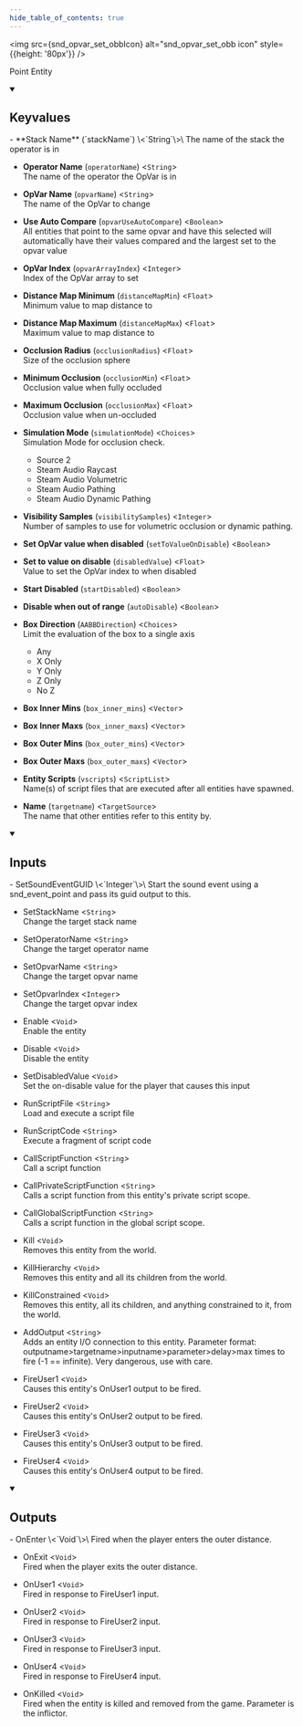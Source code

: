 ```yaml
---
hide_table_of_contents: true
---
```


<!---
!!!!!!
THIS PAGE IS AUTOGENERATED FROM GAME FGD DEFINITIONS!
DO NOT EDIT MANUALLY!
!!!!!!

In order to make edits, you can make an annotation file in /fgd_dump_overrides
-->



<img src={snd_opvar_set_obbIcon} alt="snd_opvar_set_obb icon" style={{height: '80px'}} />

Point Entity



<details open>
<summary><h2>Keyvalues</h2></summary>
- **Stack Name** (`stackName`) \<`String`\>\
The name of the stack the operator is in

- **Operator Name** (`operatorName`) \<`String`\>\
The name of the operator the OpVar is in

- **OpVar Name** (`opvarName`) \<`String`\>\
The name of the OpVar to change

- **Use Auto Compare** (`opvarUseAutoCompare`) \<`Boolean`\>\
All entities that point to the same opvar and have this selected will automatically have their values compared and the largest set to the opvar value

- **OpVar Index** (`opvarArrayIndex`) \<`Integer`\>\
Index of the OpVar array to set

- **Distance Map Minimum** (`distanceMapMin`) \<`Float`\>\
Minimum value to map distance to

- **Distance Map Maximum** (`distanceMapMax`) \<`Float`\>\
Maximum value to map distance to

- **Occlusion Radius** (`occlusionRadius`) \<`Float`\>\
Size of the occlusion sphere

- **Minimum Occlusion** (`occlusionMin`) \<`Float`\>\
Occlusion value when fully occluded

- **Maximum Occlusion** (`occlusionMax`) \<`Float`\>\
Occlusion value when un-occluded

- **Simulation Mode** (`simulationMode`) \<`Choices`\>\
Simulation Mode for occlusion check.
  - Source 2 
  - Steam Audio Raycast 
  - Steam Audio Volumetric 
  - Steam Audio Pathing 
  - Steam Audio Dynamic Pathing 


- **Visibility Samples** (`visibilitySamples`) \<`Integer`\>\
Number of samples to use for volumetric occlusion or dynamic pathing.

- **Set OpVar value when disabled** (`setToValueOnDisable`) \<`Boolean`\>

- **Set to value on disable** (`disabledValue`) \<`Float`\>\
Value to set the OpVar index to when disabled

- **Start Disabled** (`startDisabled`) \<`Boolean`\>

- **Disable when out of range** (`autoDisable`) \<`Boolean`\>

- **Box Direction** (`AABBDirection`) \<`Choices`\>\
Limit the evaluation of the box to a single axis
  - Any 
  - X Only 
  - Y Only 
  - Z Only 
  - No Z 


- **Box Inner Mins** (`box_inner_mins`) \<`Vector`\>

- **Box Inner Maxs** (`box_inner_maxs`) \<`Vector`\>

- **Box Outer Mins** (`box_outer_mins`) \<`Vector`\>

- **Box Outer Maxs** (`box_outer_maxs`) \<`Vector`\>

- **Entity Scripts** (`vscripts`) \<`ScriptList`\>\
Name(s) of script files that are executed after all entities have spawned.

- **Name** (`targetname`) \<`TargetSource`\>\
The name that other entities refer to this entity by.


 </details>
<details open>
<summary><h2>Inputs</h2></summary>
- SetSoundEventGUID \<`Integer`\>\
Start the sound event using a snd_event_point and pass its guid output to this.

- SetStackName \<`String`\>\
Change the target stack name

- SetOperatorName \<`String`\>\
Change the target operator name

- SetOpvarName \<`String`\>\
Change the target opvar name

- SetOpvarIndex \<`Integer`\>\
Change the target opvar index

- Enable \<`Void`\>\
Enable the entity

- Disable \<`Void`\>\
Disable the entity

- SetDisabledValue \<`Void`\>\
Set the on-disable value for the player that causes this input

- RunScriptFile \<`String`\>\
Load and execute a script file

- RunScriptCode \<`String`\>\
Execute a fragment of script code

- CallScriptFunction \<`String`\>\
Call a script function

- CallPrivateScriptFunction \<`String`\>\
Calls a script function from this entity's private script scope.

- CallGlobalScriptFunction \<`String`\>\
Calls a script function in the global script scope.

- Kill \<`Void`\>\
Removes this entity from the world.

- KillHierarchy \<`Void`\>\
Removes this entity and all its children from the world.

- KillConstrained \<`Void`\>\
Removes this entity, all its children, and anything constrained to it, from the world.

- AddOutput \<`String`\>\
Adds an entity I/O connection to this entity. Parameter format: outputname&gt;targetname>inputname&gt;parameter&gt;delay&gt;max times to fire (-1 == infinite). Very dangerous, use with care.

- FireUser1 \<`Void`\>\
Causes this entity's OnUser1 output to be fired.

- FireUser2 \<`Void`\>\
Causes this entity's OnUser2 output to be fired.

- FireUser3 \<`Void`\>\
Causes this entity's OnUser3 output to be fired.

- FireUser4 \<`Void`\>\
Causes this entity's OnUser4 output to be fired.


 </details>
<details open>
<summary><h2>Outputs</h2></summary>
- OnEnter \<`Void`\>\
Fired when the player enters the outer distance.

- OnExit \<`Void`\>\
Fired when the player exits the outer distance.

- OnUser1 \<`Void`\>\
Fired in response to FireUser1 input.

- OnUser2 \<`Void`\>\
Fired in response to FireUser2 input.

- OnUser3 \<`Void`\>\
Fired in response to FireUser3 input.

- OnUser4 \<`Void`\>\
Fired in response to FireUser4 input.

- OnKilled \<`Void`\>\
Fired when the entity is killed and removed from the game. Parameter is the inflictor.


 </details>